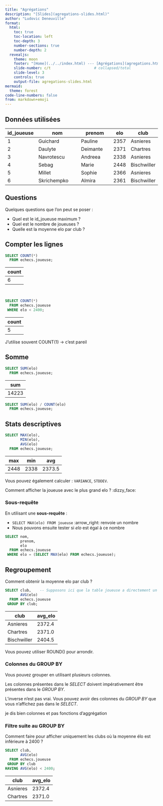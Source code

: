 ```yaml
---
title: "Agrégations"
description: "[Slides](agregations-slides.html)"
author: "Ludovic Deneuville"
format: 
  html:
    toc: true
    toc-location: left
    toc-depth: 3
    number-sections: true
    number-depth: 2
  revealjs:
    theme: moon
    footer: "[Home](../../index.html) --- [Agrégations](agregations.html)"
    slide-number: c/t                    # collapsed/total
    slide-level: 3
    controls: true
    output-file: agregations-slides.html
mermaid:
  theme: forest
code-line-numbers: false
from: markdown+emoji
---
```


## Données utilisées

::: {.small-table}
| **id_joueuse** | **nom**                | **prenom**       | **elo** | **club**     |
|----------------|------------------------|------------------|---------|--------------|
| 1              | Guichard               | Pauline          | 2357    | Asnieres     |
| 2              | Daulyte                | Deimante         | 2371    | Chartres     | 
| 3              | Navrotescu             | Andreea          | 2338    | Asnieres     |
| 4              | Sebag                  | Marie            | 2448    | Bischwiller  |
| 5              | Millet                 | Sophie           | 2366    | Asnieres     |
| 6              | Skrichempko            | Almira           | 2361    | Bischwiller  |
:::

## Questions

Quelques questions que l'on peut se poser :

::: {.incremental}
- Quel est le id_joueuse maximum ?
- Quel est le nombre de joueuses ?
- Quelle est la moyenne elo par club ?
:::

## Compter les lignes

```.sql
SELECT COUNT(*)
  FROM echecs.joueuse;
```

::: {.small-table}
| **count** |
|-----------|
| 6         |
:::

<br>

```.sql
SELECT COUNT(*)
  FROM echecs.joueuse
 WHERE elo < 2400;
```

::: {.small-table}
| **count** |
|-----------|
| 5         |
:::

::: {.notes}
J'utilise souvent COUNT(1) -> c'est pareil
:::

## Somme

```.sql
SELECT SUM(elo)
  FROM echecs.joueuse;
```

::: {.small-table}
| **sum**     |
|-------------|
| 14223       |
:::

::: {.notes}
```.sql
SELECT SUM(elo) / COUNT(elo)
  FROM echecs.joueuse;
```

:::

## Stats descriptives

```.sql
SELECT MAX(elo),
       MIN(elo),
       AVG(elo)
  FROM echecs.joueuse;
```

::: {.small-table}
| **max**     | **min**     | **avg**     |
|-------------|-------------|-------------|
| 2448        | 2338        | 2373.5      |
:::

::: {.callout-tip}
Vous pouvez également calculer : `VARIANCE`, `STDDEV`.
:::


::: {.fragment}
Comment afficher la joueuse avec le plus grand elo ? :dizzy_face:
:::


### Sous-requête

En utilisant une **sous-requête** :

- `SELECT MAX(elo) FROM joueuse` :arrow_right: renvoie un nombre
- Nous pouvons ensuite tester si *elo* est égal à ce nombre

::: {.fragment}
```.sql
SELECT nom,
       prenom,
       elo
  FROM echecs.joueuse
 WHERE elo = (SELECT MAX(elo) FROM echecs.joueuse);
```
:::

## Regroupement

Comment obtenir la moyenne elo par club ?

:::::: {.fragment}

```.sql
SELECT club,    -- Supposons ici que la table joueuse a directement un attirbut club
       AVG(elo)
  FROM echecs.joueuse
 GROUP BY club;
```

::: {.small-table}
| **club**         | **avg_elo** |
|------------------|-------------|
| Asnieres         | 2372.4      |
| Chartres         | 2371.0      |
| Bischwiller      | 2404.5      |

:::
::::::

::: {.notes}
Vous pouvez utiliser ROUND() pour arrondir.
:::

### Colonnes du GROUP BY

Vous pouvez grouper en utilisant plusieurs colonnes.

::: {.callout-important}
Les colonnes présentes dans le *SELECT* doivent impérativement être présentes dans le *GROUP BY*.

L'inverse n'est pas vrai. Vous pouvez avoir des colonnes du *GROUP BY* que vous n'affichez pas dans le *SELECT*.
:::

::: {.notes}
je dis bien colonnes et pas fonctions d'aggrégation
:::


### Filtre suite au GROUP BY

Comment faire pour afficher uniquement les clubs où la moyenne élo est inférieure à 2400 ?

:::::: {.fragment}

```.sql
SELECT club,
       AVG(elo)
  FROM echecs.joueuse
 GROUP BY club
HAVING AVG(elo) < 2400;
```

::: {.small-table}
| **club**         | **avg_elo** |
|------------------|-------------|
| Asnieres         | 2372.4      |
| Chartres         | 2371.0      |

:::
::::::